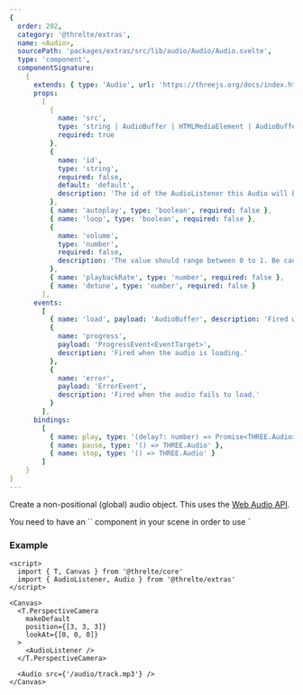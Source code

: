 ```yaml
---
{
  order: 202,
  category: '@threlte/extras',
  name: <Audio>,
  sourcePath: 'packages/extras/src/lib/audio/Audio/Audio.svelte',
  type: 'component',
  componentSignature:
    {
      extends: { type: 'Audio', url: 'https://threejs.org/docs/index.html#api/en/audio/Audio' },
      props:
        [
          {
            name: 'src',
            type: 'string | AudioBuffer | HTMLMediaElement | AudioBufferSourceNode | MediaStream',
            required: true
          },
          {
            name: 'id',
            type: 'string',
            required: false,
            default: 'default',
            description: 'The id of the AudioListener this Audio will be attached to.'
          },
          { name: 'autoplay', type: 'boolean', required: false },
          { name: 'loop', type: 'boolean', required: false },
          {
            name: 'volume',
            type: 'number',
            required: false,
            description: 'The value should range between 0 to 1. Be cautious, values outside this range might cause unintended loudness.'
          },
          { name: 'playbackRate', type: 'number', required: false },
          { name: 'detune', type: 'number', required: false }
        ],
      events:
        [
          { name: 'load', payload: 'AudioBuffer', description: 'Fired when the audio has loaded.' },
          {
            name: 'progress',
            payload: 'ProgressEvent<EventTarget>',
            description: 'Fired when the audio is loading.'
          },
          {
            name: 'error',
            payload: 'ErrorEvent',
            description: 'Fired when the audio fails to load.'
          }
        ],
      bindings:
        [
          { name: play, type: '(delay?: number) => Promise<THREE.Audio>' },
          { name: pause, type: '() => THREE.Audio' },
          { name: stop, type: '() => THREE.Audio' }
        ]
    }
}
---
```


Create a non-positional (global) audio object.
This uses the [Web Audio API](https://developer.mozilla.org/en-US/Web/API/Web_Audio_API).

<Tip type="warning">
You need to have an `<AudioListener>` component in your scene in order to use `<Audio>`and `<PositionalAudio>`components. The `<AudioListener>` component needs to be mounted *before* any `<Audio>` or `<PositionalAudio>` components:

```svelte
<T.PerspectiveCamera makeDefault>
  <AudioListener />
</T.PerspectiveCamera>

<PositionalAudio />
```

</Tip>

### Example

```svelte
<script>
  import { T, Canvas } from '@threlte/core'
  import { AudioListener, Audio } from '@threlte/extras'
</script>

<Canvas>
  <T.PerspectiveCamera
    makeDefault
    position={[3, 3, 3]}
    lookAt={[0, 0, 0]}
  >
    <AudioListener />
  </T.PerspectiveCamera>

  <Audio src={'/audio/track.mp3'} />
</Canvas>
```
